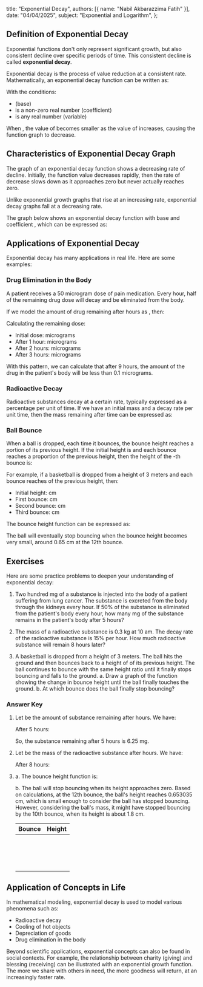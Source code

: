 
  title: "Exponential Decay",
  authors: [{ name: "Nabil Akbarazzima Fatih" }],
  date: "04/04/2025",
  subject: "Exponential and Logarithm",
};

## Definition of Exponential Decay

Exponential functions don't only represent significant growth, but also consistent decline over specific periods of time. This consistent decline is called **exponential decay**.

Exponential decay is the process of value reduction at a consistent rate. Mathematically, an exponential decay function can be written as:

<BlockMath math="f(x) = n \times a^x" />

With the conditions:

- <InlineMath math="0 < a < 1" /> (base)
- <InlineMath math="n" /> is a non-zero real number (coefficient)
- <InlineMath math="x" /> is any real number (variable)

When <InlineMath math="0 < a < 1" />, the value of <InlineMath math="a^x" /> becomes smaller as the value of <InlineMath math="x" /> increases, causing the function graph to decrease.

## Characteristics of Exponential Decay Graph

The graph of an exponential decay function shows a decreasing rate of decline. Initially, the function value decreases rapidly, then the rate of decrease slows down as it approaches zero but never actually reaches zero.

Unlike exponential growth graphs that rise at an increasing rate, exponential decay graphs fall at a decreasing rate.

The graph below shows an exponential decay function with base <InlineMath math="a = 0.5" /> and coefficient <InlineMath math="n = 50" />, which can be expressed as:

<BlockMath math="f(x) = 50 \times \left(\frac{1}{2}\right)^x" />

<div className="mt-4">
  <FunctionChart
    a={0.5}
    p={50}
    title="Exponential Decay Graph"
    description="Graph decreases at a progressively slower rate."
  />
</div>

## Applications of Exponential Decay

Exponential decay has many applications in real life. Here are some examples:

### Drug Elimination in the Body

A patient receives a 50 microgram dose of pain medication. Every hour, half of the remaining drug dose will decay and be eliminated from the body.

If we model the amount of drug remaining after <InlineMath math="x" /> hours as <InlineMath math="f(x)" />, then:

<BlockMath math="f(x) = 50 \times \left(\frac{1}{2}\right)^x" />

Calculating the remaining dose:

- Initial dose: <InlineMath math="f(0) = 50" /> micrograms
- After 1 hour: <InlineMath math="f(1) = 50 \times \frac{1}{2} = 25" /> micrograms
- After 2 hours: <InlineMath math="f(2) = 25 \times \frac{1}{2} = 12.5" /> micrograms
- After 3 hours: <InlineMath math="f(3) = 12.5 \times \frac{1}{2} = 6.25" /> micrograms

With this pattern, we can calculate that after 9 hours, the amount of the drug in the patient's body will be less than 0.1 micrograms.

### Radioactive Decay

Radioactive substances decay at a certain rate, typically expressed as a percentage per unit of time. If we have an initial mass <InlineMath math="M_0" /> and a decay rate <InlineMath math="r" /> per unit time, then the mass remaining after time <InlineMath math="t" /> can be expressed as:

<BlockMath math="M(t) = M_0 \times (1-r)^t" />

### Ball Bounce

When a ball is dropped, each time it bounces, the bounce height reaches a portion of its previous height. If the initial height is <InlineMath math="h_0" /> and each bounce reaches a proportion <InlineMath math="p" /> of the previous height, then the height of the <InlineMath math="n" />-th bounce is:

<BlockMath math="h_n = h_0 \times p^n" />

For example, if a basketball is dropped from a height of 3 meters and each bounce reaches <InlineMath math="\frac{3}{5}" /> of the previous height, then:

- Initial height: <InlineMath math="h_0 = 300" /> cm
- First bounce: <InlineMath math="h_1 = 300 \times \frac{3}{5} = 180" /> cm
- Second bounce: <InlineMath math="h_2 = 180 \times \frac{3}{5} = 108" /> cm
- Third bounce: <InlineMath math="h_3 = 108 \times \frac{3}{5} = 64.8" /> cm

The bounce height function can be expressed as:

<BlockMath math="h(n) = 300 \times \left(\frac{3}{5}\right)^n" />

The ball will eventually stop bouncing when the bounce height becomes very small, around 0.65 cm at the 12th bounce.

## Exercises

Here are some practice problems to deepen your understanding of exponential decay:

1. Two hundred mg of a substance is injected into the body of a patient suffering from lung cancer. The substance is excreted from the body through the kidneys every hour. If 50% of the substance is eliminated from the patient's body every hour, how many mg of the substance remains in the patient's body after 5 hours?

2. The mass of a radioactive substance is 0.3 kg at 10 am. The decay rate of the radioactive substance is 15% per hour. How much radioactive substance will remain 8 hours later?

3. A basketball is dropped from a height of 3 meters. The ball hits the ground and then bounces back to a height of <InlineMath math="\frac{3}{5}" /> of its previous height. The ball continues to bounce with the same height ratio until it finally stops bouncing and falls to the ground.
   a. Draw a graph of the function showing the change in bounce height until the ball finally touches the ground.
   b. At which bounce does the ball finally stop bouncing?

### Answer Key

1. Let <InlineMath math="f(x)" /> be the amount of substance remaining after <InlineMath math="x" /> hours. We have:

   <BlockMath math="f(x) = 200 \times \left(\frac{1}{2}\right)^x" />

   After 5 hours:

   <BlockMath math="f(5) = 200 \times \left(\frac{1}{2}\right)^5 = 200 \times 0.03125 = 6.25" />

   So, the substance remaining after 5 hours is 6.25 mg.

2. Let <InlineMath math="f(x)" /> be the mass of the radioactive substance after <InlineMath math="x" /> hours. We have:

   <BlockMath math="f(x) = 0.3 \times (0.85)^x" />

   After 8 hours:

   <BlockMath math="f(8) = 0.3 \times (0.85)^8 \approx 0.083 \text{ kg} \text{ or about } 83 \text{ grams}." />

3. a. The bounce height function is:

   <BlockMath math="h(n) = 300 \times \left(\frac{3}{5}\right)^n" />

   <div className="mt-4">
     <FunctionChart
       a={3 / 5}
       p={300}
       title="Exponential Decay Graph"
       description="Graph decreases at a progressively slower rate."
     />
   </div>

   b. The ball will stop bouncing when its height approaches zero. Based on calculations, at the 12th bounce, the ball's height reaches 0.653035 cm, which is small enough to consider the ball has stopped bouncing. However, considering the ball's mass, it might have stopped bouncing by the 10th bounce, when its height is about 1.8 cm.

   | Bounce                       | Height                         |
   | ---------------------------- | ------------------------------ |
   | <InlineMath math="n = 0" />  | <InlineMath math="300" />      |
   | <InlineMath math="n = 1" />  | <InlineMath math="180" />      |
   | <InlineMath math="n = 2" />  | <InlineMath math="108" />      |
   | <InlineMath math="n = 3" />  | <InlineMath math="64.8" />     |
   | <InlineMath math="n = 4" />  | <InlineMath math="38.88" />    |
   | <InlineMath math="n = 5" />  | <InlineMath math="23.328" />   |
   | <InlineMath math="n = 6" />  | <InlineMath math="13.9968" />  |
   | <InlineMath math="n = 7" />  | <InlineMath math="8.39808" />  |
   | <InlineMath math="n = 8" />  | <InlineMath math="5.038848" /> |
   | <InlineMath math="n = 9" />  | <InlineMath math="3.023309" /> |
   | <InlineMath math="n = 10" /> | <InlineMath math="1.813985" /> |
   | <InlineMath math="n = 11" /> | <InlineMath math="1.088391" /> |
   | <InlineMath math="n = 12" /> | <InlineMath math="0.653035" /> |
   | <InlineMath math="n = 13" /> | <InlineMath math="0.391821" /> |
   | <InlineMath math="n = 14" /> | <InlineMath math="0.235092" /> |
   | <InlineMath math="n = 15" /> | <InlineMath math="0.141055" /> |

## Application of Concepts in Life

In mathematical modeling, exponential decay is used to model various phenomena such as:

- Radioactive decay
- Cooling of hot objects
- Depreciation of goods
- Drug elimination in the body

Beyond scientific applications, exponential concepts can also be found in social contexts. For example, the relationship between charity (giving) and blessing (receiving) can be illustrated with an exponential growth function. The more we share with others in need, the more goodness will return, at an increasingly faster rate.
